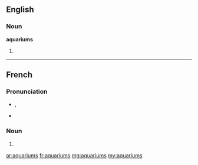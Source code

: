 ==English==

===Noun===
'''aquariums'''

# {{plural of|aquarium}}

----

==French==
===Pronunciation===

* {{IPA|lang=fr|/a.kwa.ʁjɔm/}}, {{SAMPA|/a.kwa.RjOm/}}
* {{homophones|aquarium}}

===Noun===
{{infl|fr|plural}} {{m|p}}

# {{plural of|aquarium|lang=fr}}

[[ar:aquariums]]
[[fr:aquariums]]
[[mg:aquariums]]
[[my:aquariums]]